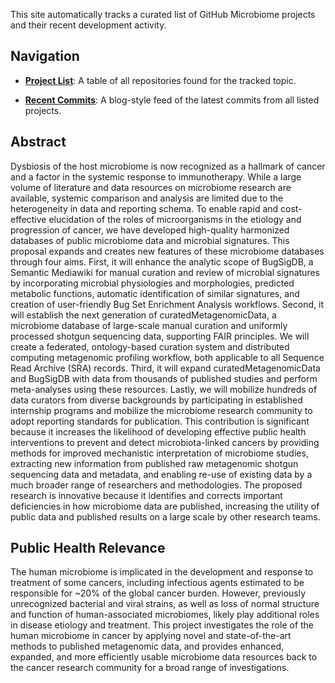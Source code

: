 This site automatically tracks a curated list of GitHub Microbiome projects and their recent development activity.

## Navigation

* **[Project List](./projects.html)**: A table of all repositories found for the tracked topic.

* **[Recent Commits](./commit_log.html)**: A blog-style feed of the latest commits from all listed projects.

## Abstract
 Dysbiosis of the host microbiome is now recognized as a hallmark of cancer and a factor in the systemic response to immunotherapy. While a large volume of literature and data resources on microbiome research are available, systemic comparison and analysis are limited due to the heterogeneity in data and reporting schema. To enable rapid and cost-effective elucidation of the roles of microorganisms in the etiology and progression of cancer, we have developed high-quality harmonized databases of public microbiome data and microbial signatures. This proposal expands and creates new features of these microbiome databases through four aims. First, it will enhance the analytic scope of BugSigDB, a Semantic Mediawiki for manual curation and review of microbial signatures by incorporating microbial physiologies and morphologies, predicted metabolic functions, automatic identification of similar signatures, and creation of user-friendly Bug Set Enrichment Analysis workflows. Second, it will establish the next generation of curatedMetagenomicData, a microbiome database of large-scale manual curation and uniformly processed shotgun sequencing data, supporting FAIR principles. We will create a federated, ontology-based curation system and distributed computing metagenomic profiling workflow, both applicable to all Sequence Read Archive (SRA) records. Third, it will expand curatedMetagenomicData and BugSigDB with data from thousands of published studies and perform meta-analyses using these resources. Lastly, we will mobilize hundreds of data curators from diverse backgrounds by participating in established internship programs and mobilize the microbiome research community to adopt reporting standards for publication. This contribution is significant because it increases the likelihood of developing effective public health interventions to prevent and detect microbiota-linked cancers by providing methods for improved mechanistic interpretation of microbiome studies, extracting new information from published raw metagenomic shotgun sequencing data and metadata, and enabling re-use of existing data by a much broader range of researchers and methodologies. The proposed research is innovative because it identifies and corrects important deficiencies in how microbiome data are published, increasing the utility of public data and published results on a large scale by other research teams.

## Public Health Relevance
The human microbiome is implicated in the development and response to treatment of some cancers, including infectious agents estimated to be responsible for ~20% of the global cancer burden. However, previously unrecognized bacterial and viral strains, as well as loss of normal structure and function of human-associated microbiomes, likely play additional roles in disease etiology and treatment. This project investigates the role of the human microbiome in cancer by applying novel and state-of-the-art methods to published metagenomic data, and provides enhanced, expanded, and more efficiently usable microbiome data resources back to the cancer research community for a broad range of investigations.
